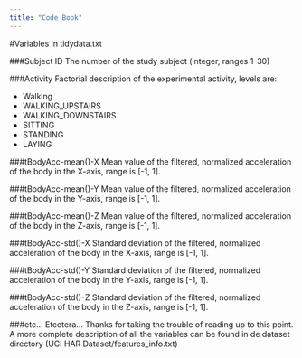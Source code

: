 ```yaml
---
title: "Code Book"
---
```


#Variables in tidydata.txt

###Subject ID
The number of the study subject (integer, ranges 1-30)

###Activity
Factorial description of the experimental activity, levels are:  
  
* Walking  
* WALKING_UPSTAIRS  
* WALKING_DOWNSTAIRS  
* SITTING  
* STANDING  
* LAYING  

###tBodyAcc-mean()-X
Mean value of the filtered, normalized acceleration of the body in the X-axis, range is [-1, 1]. 

###tBodyAcc-mean()-Y
Mean value of the filtered, normalized acceleration of the body in the Y-axis, range is [-1, 1].  
 
###tBodyAcc-mean()-Z
Mean value of the filtered, normalized acceleration of the body in the Z-axis, range is [-1, 1].  

###tBodyAcc-std()-X
Standard deviation of the filtered, normalized acceleration of the body in the X-axis, range is [-1, 1].

###tBodyAcc-std()-Y
Standard deviation of the filtered, normalized acceleration of the body in the Y-axis, range is [-1, 1].  

###tBodyAcc-std()-Z
Standard deviation of the filtered, normalized acceleration of the body in the Z-axis, range is [-1, 1].  

###etc...
Etcetera... Thanks for taking the trouble of reading up to this point. A more complete description of all the variables can be found in de dataset directory (UCI HAR Dataset/features_info.txt)
